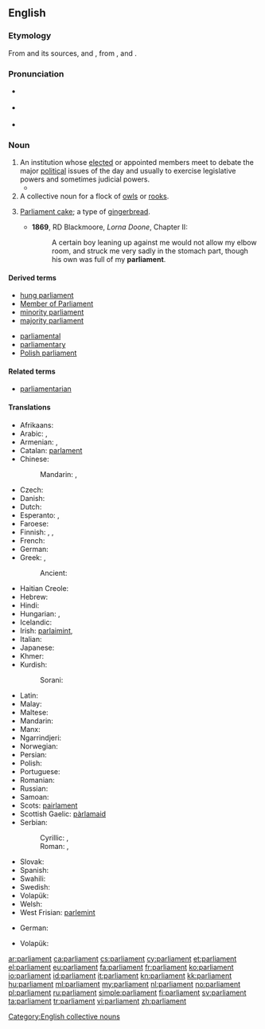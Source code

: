 {{also|Parliament}}
==English==
{{wikipedia}}

===Etymology===
From {{etyl|LL.}} {{term|parlamentum|lang=la}} and its sources, {{etyl|xno}} and {{etyl|fro}} {{term|parlement||discussion, meeting, assembly, council|lang=fro}}, from {{term|parler||to speak|lang=fro}}, and {{term|-ment||medium|lang=fro}}.

===Pronunciation===
* {{a|UK}} {{IPA|/ˈpɑːləmənt/}}
* {{a|US}} {{IPA|/ˈpɑɹləmənt/}}
* {{audio|en-us-parliament.ogg|Audio (US)}}

===Noun===
{{en-noun}}

# An institution whose [[elect]]ed or appointed members meet to debate the major [[political]] issues of the day and usually to exercise legislative powers and sometimes judicial powers.
#* {{quote-news
|year=2011
|date=December 14
|author=Angelique Chrisafis
|title=Rachida Dati accuses French PM of sexism and elitism
|work=Guardian
|url=http://www.guardian.co.uk/world/2011/dec/14/rachida-dati-french-sexism-elitism
|page=
|passage=The row started over who will run for '''parliament''' in a wealthy rightwing constituency on the left bank in Paris, a safe seat for Sarkozy's ruling UMP. Dati is already a local mayor in the neighbourhood, a job felt to have been handed to her on a plate when she was a Sarkozy favourite. She has since fallen from grace, and when she left government she took a European parliament seat, considered a consolation prize.}}
# A collective noun for a flock of [[owl]]s or [[rook]]s.
# {{historical}} [[parliament cake|Parliament cake]]; a type of [[gingerbread]].
#* '''1869''', RD Blackmoore, ''Lorna Doone'', Chapter II:
#*: A certain boy leaning up against me would not allow my elbow room, and struck me very sadly in the stomach part, though his own was full of my '''parliament'''.

====Derived terms====
{{rel-top|terms derived from ''parliament''}}
* [[hung parliament]]
* [[Member of Parliament]]
* [[minority parliament]]
* [[majority parliament]]
{{rel-mid}}
* [[parliamental]]
* [[parliamentary]]
* [[Polish parliament]]
{{rel-bottom}}

====Related terms====
* [[parliamentarian]]

====Translations====
{{trans-top|an elected political institution}}
* Afrikaans: {{t-|af|parlement|xs=Afrikaans}}
* Arabic: {{t-|ar|مجلس|m|tr=májlis}}, {{t-|ar|برلمان|m|tr=barlamān}}
* Armenian: {{t-|hy|խորհրդարան|tr=xorhrdaran}},  {{t-|hy|պառլամենտ|tr=paṙlament}}
* Catalan: [[parlament]] {{m}}
* Chinese:
*: Mandarin: {{t|zh|議會|sc=Hani}}, {{t|zh|议会|tr=yìhuì|sc=Hani}}
* Czech: {{t+|cs|parlament|m}}
* Danish: {{t-|da|parlament}}
* Dutch: {{t+|nl|parlement|n}}
* Esperanto: {{t-|eo|deputitejo|xs=Esperanto}},  {{t+|eo|parlamento|xs=Esperanto}}
* Faroese: {{t-|fo|ting|n}}
* Finnish: {{t+|fi|eduskunta}}, {{t+|fi|parlamentti}}, {{t-|fi|valtiopäivät}}
* French: {{t+|fr|parlement|m}}
* German: {{t+|de|Parlament|n}}
* Greek: {{t+|el|βουλή|f|tr=voulí}}, {{t+|el|κοινοβούλιο|n|tr=koinovoúlio}}
*: Ancient: {{tø|grc|θεσμοθετεῖον|n|sc=polytonic}}
* Haitian Creole: {{tø|ht|palman}}
* Hebrew: {{t-|he|הפרלמנט}}
* Hindi: {{t-|hi|संसद|tr=sansada|xs=Hindi}}
* Hungarian: {{t+|hu|országgyűlés}},  {{t+|hu|parlament}}
* Icelandic: {{t+|is|alþingi}}
* Irish: [[parlaimint]],  {{t-|ga|pharlaimint|xs=Irish}}
* Italian: {{t+|it|parlamento|m}}
* Japanese: {{t+|ja|議会|tr=ぎかい, gikai}}
* Khmer: {{t-|km|សភាតំណាងរាស្ត្រ|tr=sak phea dom narng reas|sc=Khmr}}
* Kurdish:
*: Sorani: {{t+|ku|په‌رله‌مان|tr=perleman|sc=KUchar}}
{{trans-mid}}
* Latin: {{t+|la|senatus|m}}
* Malay: {{t-|ms|parlimen}}
* Maltese: {{t-|mt|parlament|m|xs=Maltese}}
* Mandarin: {{t-|cmn|議會|tr=Yìhuì|sc=Hani}}
* Manx: {{t-|gv|ard-whaiyl}}
* Ngarrindjeri: {{tø|nay|tendi}}
* Norwegian: {{t-|no|Stortinget}}
* Persian: {{t+|fa|مجلس|tr=majles|xs=Persian}}
* Polish: {{t+|pl|parlament|m}}
* Portuguese: {{t+|pt|parlamento|m}}
* Romanian: {{t+|ro|parlament|n}}
* Russian: {{t+|ru|парламент|m|tr=parláment}}
* Samoan: {{t-|sm|fono}}
* Scots: [[pairlament]]
* Scottish Gaelic: [[pàrlamaid]]
* Serbian:
*: Cyrillic: {{t-|sh|парламент|m|sc=Cyrl|xs=Serbo-Croatian}}, {{t-|sh|скупштина|f|sc=Cyrl|xs=Serbo-Croatian}}
*: Roman: {{t-|sh|parlament|m|xs=Serbo-Croatian}}, {{t-|sh|skupština|f|xs=Serbo-Croatian}}
* Slovak: {{t-|sk|parlament|m}}
* Spanish: {{t+|es|parlamento|m}}
* Swahili: {{t+|sw|bunge|xs=Swahili}}
* Swedish: {{t+|sv|riksdag}}
* Volapük: {{t-|vo|dail}}
* Welsh: {{t-|cy|senedd|xs=Welsh}}
* West Frisian: [[parlemint]] {{n}}
{{trans-bottom}}

{{trans-top|a group of rooks, owls, etc.}}
* German: {{qualifier|owls}} {{t-|de|Eulenschwarm|m}}
{{trans-mid}}
* Volapük: {{qualifier|owls, collective}} {{t-|vo|lülem}}
{{trans-bottom}}

{{trans-top|a type of cake, gingerbread}}
{{trans-mid}}
{{trans-bottom}}

[[Category:English collective nouns]]

[[ar:parliament]]
[[ca:parliament]]
[[cs:parliament]]
[[cy:parliament]]
[[et:parliament]]
[[el:parliament]]
[[eu:parliament]]
[[fa:parliament]]
[[fr:parliament]]
[[ko:parliament]]
[[io:parliament]]
[[id:parliament]]
[[it:parliament]]
[[kn:parliament]]
[[kk:parliament]]
[[hu:parliament]]
[[ml:parliament]]
[[my:parliament]]
[[nl:parliament]]
[[no:parliament]]
[[pl:parliament]]
[[ru:parliament]]
[[simple:parliament]]
[[fi:parliament]]
[[sv:parliament]]
[[ta:parliament]]
[[tr:parliament]]
[[vi:parliament]]
[[zh:parliament]]